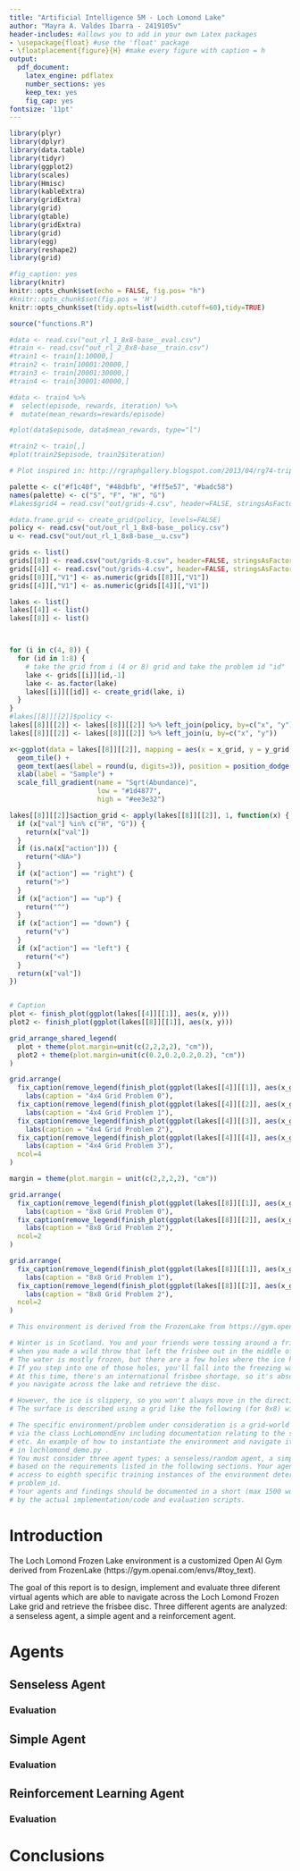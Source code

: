 ```yaml
---
title: "Artificial Intelligence 5M - Loch Lomond Lake"
author: "Mayra A. Valdes Ibarra - 2419105v"
header-includes: #allows you to add in your own Latex packages
- \usepackage{float} #use the 'float' package
- \floatplacement{figure}{H} #make every figure with caption = h    
output:
  pdf_document:
    latex_engine: pdflatex
    number_sections: yes
    keep_tex: yes
    fig_cap: yes
fontsize: '11pt'
---
```


```r
library(plyr)
library(dplyr)
library(data.table)
library(tidyr)
library(ggplot2)
library(scales)
library(Hmisc)
library(kableExtra)
library(gridExtra)
library(grid)
library(gtable)
library(gridExtra)
library(grid)
library(egg)
library(reshape2)
library(grid)
```

```r
#fig_caption: yes
library(knitr)
knitr::opts_chunk$set(echo = FALSE, fig.pos= "h")
#knitr::opts_chunk$set(fig.pos = 'H')
knitr::opts_chunk$set(tidy.opts=list(width.cutoff=60),tidy=TRUE)

source("functions.R")

#data <- read.csv("out_rl_1_8x8-base__eval.csv")
#train <- read.csv("out_rl_2_8x8-base__train.csv")
#train1 <- train[1:10000,]
#train2 <- train[10001:20000,]
#train3 <- train[20001:30000,]
#train4 <- train[30001:40000,]

#data <- train4 %>%
#  select(episode, rewards, iteration) %>%
#  mutate(mean_rewards=rewards/episode)

#plot(data$episode, data$mean_rewards, type="l")

#train2 <- train[,]
#plot(train2$episode, train2$iteration)
```

```r
# Plot inspired in: http://rgraphgallery.blogspot.com/2013/04/rg74-triple-three-heatmap-plot-one.html

palette <- c("#f1c40f", "#48dbfb", "#ff5e57", "#badc58")
names(palette) <- c("S", "F", "H", "G")
#lakes$grid4 = read.csv("out/grids-4.csv", header=FALSE, stringsAsFactors=FALSE, colClasses = c("character"))

#data.frame.grid <- create_grid(policy, levels=FALSE)
policy <- read.csv("out/out_rl_1_8x8-base__policy.csv")
u <- read.csv("out/out_rl_1_8x8-base__u.csv")

grids <- list()
grids[[8]] <- read.csv("out/grids-8.csv", header=FALSE, stringsAsFactors=FALSE, colClasses = c("character"))
grids[[4]] <- read.csv("out/grids-4.csv", header=FALSE, stringsAsFactors=FALSE, colClasses = c("character"))
grids[[8]][,"V1"] <- as.numeric(grids[[8]][,"V1"])
grids[[4]][,"V1"] <- as.numeric(grids[[4]][,"V1"])

lakes <- list()
lakes[[4]] <- list()
lakes[[8]] <- list()



for (i in c(4, 8)) {
  for (id in 1:8) {
    # take the grid from i (4 or 8) grid and take the problem id "id"
    lake <- grids[[i]][id,-1]
    lake <- as.factor(lake)
    lakes[[i]][[id]] <- create_grid(lake, i)
  }
}
#lakes[[8]][[2]]$policy <- 
lakes[[8]][[2]] <- lakes[[8]][[2]] %>% left_join(policy, by=c("x", "y"))
lakes[[8]][[2]] <- lakes[[8]][[2]] %>% left_join(u, by=c("x", "y"))

x<-ggplot(data = lakes[[8]][[2]], mapping = aes(x = x_grid, y = y_grid, fill = u)) +
  geom_tile() +
  geom_text(aes(label = round(u, digits=3)), position = position_dodge(width=0.9), size=3) +
  xlab(label = "Sample") +
  scale_fill_gradient(name = "Sqrt(Abundance)",
                      low = "#1d4877",
                      high = "#ee3e32")

lakes[[8]][[2]]$action_grid <- apply(lakes[[8]][[2]], 1, function(x) {
  if (x["val"] %in% c("H", "G")) {
    return(x["val"])
  }
  if (is.na(x["action"])) {
    return("<NA>")
  }
  if (x["action"] == "right") {
    return(">")
  }
  if (x["action"] == "up") {
    return("^")
  } 
  if (x["action"] == "down") {
    return("v")
  }   
  if (x["action"] == "left") {
    return("<")
  }
  return(x["val"])
})


# Caption
plot <- finish_plot(ggplot(lakes[[4]][[1]], aes(x, y)))
plot2 <- finish_plot(ggplot(lakes[[8]][[1]], aes(x, y)))

grid_arrange_shared_legend(
  plot + theme(plot.margin=unit(c(2,2,2,2), "cm")),
  plot2 + theme(plot.margin=unit(c(0.2,0.2,0.2,0.2), "cm"))
)

```

```r

grid.arrange(
  fix_caption(remove_legend(finish_plot(ggplot(lakes[[4]][[1]], aes(x_grid, y_grid))))) + 
    labs(caption = "4x4 Grid Problem 0"),
  fix_caption(remove_legend(finish_plot(ggplot(lakes[[4]][[2]], aes(x_grid, y_grid))))) + 
    labs(caption = "4x4 Grid Problem 1"),
  fix_caption(remove_legend(finish_plot(ggplot(lakes[[4]][[3]], aes(x_grid, y_grid))))) + 
    labs(caption = "4x4 Grid Problem 2"),
  fix_caption(remove_legend(finish_plot(ggplot(lakes[[4]][[4]], aes(x_grid, y_grid))))) + 
    labs(caption = "4x4 Grid Problem 3"),  
  ncol=4
)
```


```r
margin = theme(plot.margin = unit(c(2,2,2,2), "cm"))

grid.arrange(
  fix_caption(remove_legend(finish_plot(ggplot(lakes[[8]][[1]], aes(x_grid, y_grid))))) + 
    labs(caption = "8x8 Grid Problem 0"),
  fix_caption(remove_legend(finish_plot(ggplot(lakes[[8]][[2]], aes(x_grid, y_grid))))) + 
    labs(caption = "8x8 Grid Problem 2"),
  ncol=2
)

grid.arrange(
  fix_caption(remove_legend(finish_plot(ggplot(lakes[[8]][[1]], aes(x_grid, y_grid))))) + 
    labs(caption = "8x8 Grid Problem 1"),
  fix_caption(remove_legend(finish_plot(ggplot(lakes[[8]][[2]], aes(x_grid, y_grid)), key="policy"))) + 
    labs(caption = "8x8 Grid Problem 2"),
  ncol=2
)

```

```r
# This environment is derived from the FrozenLake from https://gym.openai.com/envs/#toy_text

# Winter is in Scotland. You and your friends were tossing around a frisbee at Loch Lomond
# when you made a wild throw that left the frisbee out in the middle of the lake.
# The water is mostly frozen, but there are a few holes where the ice has melted.
# If you step into one of those holes, you'll fall into the freezing water.
# At this time, there's an international frisbee shortage, so it's absolutely imperative that
# you navigate across the lake and retrieve the disc.

# However, the ice is slippery, so you won't always move in the direction you intend.
# The surface is described using a grid like the following (for 8x8) with a unknown `problem_id`:

# The specific environment/problem under consideration is a grid-world with a starting position (S), obstacles # (H) and a final goal (G). The task is to get from S to G. The environment is defined in uofgsocsai.py
# via the class LochLomondEnv including documentation relating to the setting, specific states, parameters
# etc. An example of how to instantiate the environment and navigate it using random actions is provided
# in lochlomond_demo.py .
# You must consider three agent types: a senseless/random agent, a simple agent and a reinforcement agent
# based on the requirements listed in the following sections. Your agents will be tested against other instances of the same problem type, i.e., you can not (successfully) hard-code the solution. You will have
# access to eighth specific training instances of the environment determined by the value of a single variable
# problem_id.
# Your agents and findings should be documented in a short (max 1500 word) technical report accompanied
# by the actual implementation/code and evaluation scripts.

```

# Introduction
The Loch Lomond Frozen Lake environment is a customized Open AI Gym derived from FrozenLake (https://gym.openai.com/envs/#toy_text).

The goal of this report is to design, implement and evaluate three diferent virtual agents which are able to navigate across the Loch Lomond Frozen Lake grid and retrieve the frisbee disc. Three different agents are analyzed: a senseless agent, a simple agent and a reinforcement agent. 

# Agents
## Senseless Agent
### Evaluation
## Simple Agent
### Evaluation
## Reinforcement Learning Agent
### Evaluation

# Conclusions {#sec:con}

[^1]: Russell, Stuart J, and Peter Norvig. *Artificial Intelligence: A Modern Approach*. Englewood Cliffs, N.J: Prentice Hall, 1995. Print.
